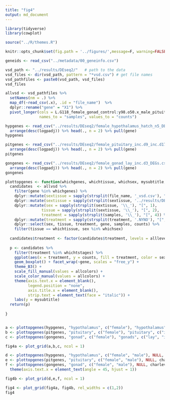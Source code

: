 ```yaml
---
title: "fig4"
output: md_document
---
```


```r
library(tidyverse)
library(cowplot)

source("../R/themes.R")

knitr::opts_chunk$set(fig.path = '../figures/',message=F, warning=FALSE)
```

```r
geneids <- read_csv("../metadata/00_geneinfo.csv")

vsd_path <- "../results/DEseq2/"   # path to the data
vsd_files <- dir(vsd_path, pattern = "*vsd.csv") # get file names
vsd_pathfiles <- paste0(vsd_path, vsd_files)
vsd_files

allvsd <- vsd_pathfiles %>%
  setNames(nm = .) %>% 
  map_df(~read_csv(.x), .id = "file_name")  %>% 
  dplyr::rename("gene" = "X1") %>% 
  pivot_longer(cols = L.G118_female_gonad_control:y98.o50.x_male_pituitary_inc.d3, 
               names_to = "samples", values_to = "counts") 

hypgenes <- read_csv("../results/DEseq2/female_hypothalamus_hatch_n5_DEGs.csv") %>%
  arrange(desc(logpadj)) %>% head(., n = 2) %>% pull(gene)
hypgenes

pitgenes <- read_csv("../results/DEseq2/female_pituitary_inc.d9_inc.d17_DEGs.csv") %>%
  arrange(desc(logpadj)) %>% head(., n = 2) %>% pull(gene)
pitgenes

gongenes <- read_csv("../results/DEseq2/female_gonad_lay_inc.d3_DEGs.csv") %>%
  arrange(desc(logpadj)) %>% head(., n = 2) %>% pull(gene)
gongenes

plottopgenes <- function(whichgenes, whichtissue, whichsex, mysubtitle, whichtstages){
  candidates  <- allvsd %>%
    filter(gene %in% whichgenes) %>%
    dplyr::mutate(sextissue = sapply(strsplit(file_name, '_vsd.csv'), "[", 1)) %>%
    dplyr::mutate(sextissue = sapply(strsplit(sextissue, '../results/DEseq2/'), "[", 2)) %>%
    dplyr::mutate(sex = sapply(strsplit(sextissue, '\\_'), "[", 1),
                tissue = sapply(strsplit(sextissue, '\\_'), "[", 2),
                treatment = sapply(strsplit(samples, '\\_'), "[", 4)) %>%
    dplyr::mutate(treatment = sapply(strsplit(treatment, '.NYNO'), "[", 1)) %>%
    dplyr::select(sex, tissue, treatment, gene, samples, counts) %>%
    filter(tissue == whichtissue, sex %in% whichsex) 
  
  candidates$treatment <- factor(candidates$treatment, levels = alllevels)
  
  p <- candidates %>%
    filter(treatment %in% whichtstages) %>%
    ggplot(aes(x = treatment, y = counts, fill = treatment, color = sex)) +
    geom_boxplot() + facet_wrap(~gene, scales = "free_y") + 
    theme_B3() +
    scale_fill_manual(values = allcolors) +
    scale_color_manual(values = allcolors) +
    theme(axis.text.x = element_blank(),
          legend.position = "none",
          axis.title.x = element_blank(),
          strip.text = element_text(face = "italic")) +
    labs(y = mysubtitle) 
  return(p)
  
}


a <- plottopgenes(hypgenes, "hypothalamus", c("female"), "hypothalamus", c("hatch", "n5")) 
b <- plottopgenes(pitgenes, "pituitary", c("female"), "pituitary", c("inc.d9", "inc.d17")) 
c <- plottopgenes(gongenes, "gonad", c("female"), "gonads", c("lay", "inc.d3"))

fig4a <- plot_grid(a,b,c, ncol = 1) 

d <- plottopgenes(hypgenes, "hypothalamus", c("female", "male"), NULL, charlevels) 
e <- plottopgenes(pitgenes, "pituitary", c("female", "male"), NULL, charlevels) 
f <- plottopgenes(gongenes, "gonad", c("female", "male"), NULL, charlevels) + 
  theme(axis.text.x = element_text(angle = 45, hjust = 1))

fig4b <- plot_grid(d,e,f, ncol = 1)

fig4 <- plot_grid(fig4a, fig4b, rel_widths = c(1,2))
fig4
```

